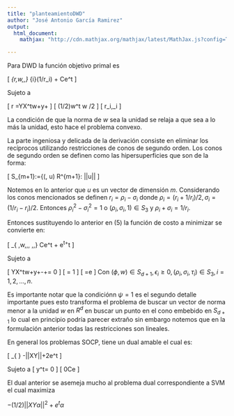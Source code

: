 ```yaml
---
title: "planteamientoDWD"
author: "José Antonio García Ramirez"
output: 
  html_document:
    mathjax: "http://cdn.mathjax.org/mathjax/latest/MathJax.js?config=TeX-AMS-MML_HTMLorMML"

---
```



Para DWD la función objetivo primal es 

\[
\min_{r,w,\beta,\epsilon} \sum_{i}(1/r_i) + Ce^t \epsilon
\]

Sujeto a 

\[
r =YX^tw+\beta y+\epsilon
\]
\[
(1/2)w^t w \leq 1/2
\]
\[
r_i\geq0,\epsilon_i\geq0
\]

La condición de que la norma de $w$ sea la unidad se relaja a que sea a lo más la unidad, esto hace el problema convexo.

La parte ingeniosa y delicada de la derivación consiste en eliminar los recíprocos utilizando restricciones de conos de segundo orden. Los conos de segundo orden se definen como las hipersuperficies que son de la forma:

\[
S_{m+1}:=\{(\eta, u) \in R^{m+1}: \eta \geq ||u||
\]

Notemos en lo anterior que $u$ es un vector de dimensión $m$. Considerando los conos mencionados se definen $r_i= \rho_i - \sigma_i$ donde $\rho_i=(r_i+ 1/r_i)/2,\sigma_i=(1/r_i -r_i)/2$. Entonces $\rho_i^2-\sigma_i^2=1$ o $(\rho_i, \sigma_i,1)\in S_3$ y $\rho_i+\sigma_i =1/r_i$. 

Entonces sustituyendo lo anterior en (5) la función de costo a minimizar se convierte en:

\[
\min_{ \phi ,w,\beta,\epsilon, \rho,\sigma,\tau} Ce^t \epsilon + e^t\rho +\epsilon^t \sigma
\]

Sujeto a 

\[
YX^tw+\beta y+\epsilon-\rho+\sigma = 0
\]
\[
\phi = 1
\]
\[
\tau=e
\]
Con $(\phi,w)\in S_{d+1}, \epsilon_i \geq 0, (\rho_i,\sigma_i,\tau_i)\in  S_3,i=1,2,\dots ,n$.

Es importante notar que la condiciónn $\psi =1$ es el segundo detalle importante pues esto transforma el problema de buscar un vector de norma menor a la unidad $w$ en $R^d$  en buscar un punto en el cono embebido en $S_{d+1}$ lo cual en principio podría parecer extraño\footnote{Pues incrementa la dimensión del espacio de búsqueda} sin embargo notemos que en la formulación anterior todas las restricciones son lineales. 

En general los problemas SOCP, tiene un dual amable el cual es:

\[
\max_{ \alpha } -||XY\alpha||+2e^t\sqrt{\alpha}
\]

Sujeto a 
\[
y^t\alpha = 0
\]
\[
0\leq \alpha \leq Ce 
\]

El dual anterior se asemeja mucho al problema dual correspondiente a SVM el cual maximiza

$- (1/2) ||XY \alpha ||^2 + e^t\alpha$ 

